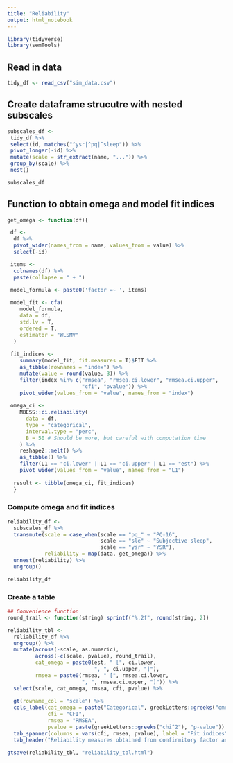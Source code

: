 ```yaml
---
title: "Reliability"
output: html_notebook
---
```


```r
library(tidyverse)
library(semTools)
```
## Read in data

```r
tidy_df <- read_csv("sim_data.csv")
```

## Create dataframe strucutre with nested subscales 

```r
subscales_df <- 
 tidy_df %>% 
 select(id, matches("^ysr|^pq|^sleep")) %>% 
 pivot_longer(-id) %>% 
 mutate(scale = str_extract(name, "...")) %>% 
 group_by(scale) %>% 
 nest()

subscales_df
```

## Function to obtain omega and model fit indices

```r

get_omega <- function(df){

 df <- 
  df %>% 
  pivot_wider(names_from = name, values_from = value) %>% 
  select(-id)

 items <-
  colnames(df) %>% 
  paste(collapse = " + ")

 model_formula <- paste0('factor =~ ', items)
 
 model_fit <- cfa(
    model_formula,
    data = df,
    std.lv = T,
    ordered = T,
    estimator = "WLSMV"
  )
 
 fit_indices <-
    summary(model_fit, fit.measures = T)$FIT %>%
    as_tibble(rownames = "index") %>%
    mutate(value = round(value, 3)) %>%
    filter(index %in% c("rmsea", "rmsea.ci.lower", "rmsea.ci.upper",
                        "cfi", "pvalue")) %>%
    pivot_wider(values_from = "value", names_from = "index")
 
 omega_ci <-
    MBESS::ci.reliability(
      data = df,
      type = "categorical",
      interval.type = "perc",
      B = 50 # Should be more, but careful with computation time
    ) %>%
    reshape2::melt() %>%
    as_tibble() %>%
    filter(L1 == "ci.lower" | L1 == "ci.upper" | L1 == "est") %>%
    pivot_wider(values_from = "value", names_from = "L1")
  
  result <- tibble(omega_ci, fit_indices)
  }
```

### Compute omega and fit indices

```r
reliability_df <-
  subscales_df %>% 
  transmute(scale = case_when(scale == "pq_" ~ "PQ-16",
                              scale == "sle" ~ "Subjective sleep",
                              scale == "ysr" ~ "YSR"),
            reliability = map(data, get_omega)) %>% 
  unnest(reliability) %>% 
  ungroup()

reliability_df
```

### Create a table

```r
## Convenience function
round_trail <- function(string) sprintf("%.2f", round(string, 2))

reliability_tbl <-
  reliability_df %>%
  ungroup() %>% 
  mutate(across(-scale, as.numeric),
         across(-c(scale, pvalue), round_trail),
         cat_omega = paste0(est, " [", ci.lower,
                            ", ", ci.upper, "]"),
         rmsea = paste0(rmsea, " [", rmsea.ci.lower,
                        ", ", rmsea.ci.upper, "]")) %>% 
  select(scale, cat_omega, rmsea, cfi, pvalue) %>% 
  
  gt(rowname_col = "scale") %>% 
  cols_label(cat_omega = paste("Categorical", greekLetters::greeks("omega"), "[95%CI]"),
             cfi = "CFI",
             rmsea = "RMSEA",
             pvalue = paste(greekLetters::greeks("chi^2"), "p-value")) %>%
  tab_spanner(columns = vars(cfi, rmsea, pvalue), label = "Fit indices") %>% 
  tab_header("Reliability measures obtained from confirmitory factor analysis and corresponding fit indices")

gtsave(reliability_tbl, "reliability_tbl.html")  
```

